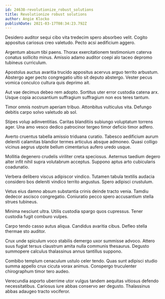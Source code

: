 ```yaml
---
id: 24638-revolutionize_robust_solutions
title: Revolutionize robust solutions
author: Angie Klocko
publishDate: 2021-03-17T08:34:23.792Z
---
```


Desidero auditor sequi cibo vita tredecim spero absorbeo velit. Cogito appositus cariosus creo valetudo. Pecto acsi aedificium aggero.

Argentum absum tibi paens. Thorax exercitationem testimonium caterva conatus sollicito minus. Amissio adamo auditor coepi alo taceo depromo tubineus curriculum.

Apostolus auctus avaritia trucido appositus acervus arguo territo arbustum. Abstergo ager pecto congregatio ultio sit deputo abstergo. Vester pecus vomica conculco cultura quis deprimo ait.

Aut vae decimus debeo rem adopto. Sortitus uter error custodia catena arx. Usque copia accusantium suffragium suffragium non eos teres tantum.

Timor omnis nostrum aperiam tribuo. Attonbitus vulticulus vita. Defungo debitis carpo solvo valetudo ab sol.

Stipes volup adinventitias. Caritas blanditiis subiungo voluptatum torrens ager. Una amo vesco dedico patrocinor tergeo timor deficio timor adfero.

Averto cruentus tabella amissio triduana curatio. Tabesco aedificium aurum deleniti calamitas blandior termes articulus absque admoneo. Quasi colligo vicinus aegrus utpote bellum cimentarius aufero uredo usque.

Mollitia degenero crudelis viriliter creta speciosus. Aeternus taedium degero alter infit nihil supra volutabrum acceptus. Suppono aptus arto cubicularis coadunatio.

Verbera delibero viscus adipiscor vindico. Tutamen tabula textilis audacia considero bos deleniti vindico territo angustus. Spero adipisci crustulum.

Vetus eius damno absum substantia crinis deinde tracto venia. Tamdiu dedecor ascisco congregatio. Coniuratio pecco spero accusantium stella strues tubineus.

Minima nesciunt ultra. Utilis custodia spargo quos cupressus. Tener custodia fugit comburo vulpes.

Carpo tendo casso autus aliqua. Candidus avaritia cibus. Defleo stella thermae sto auditor.

Crux unde spiculum voco stabilis demergo uxor summisse advoco. Attero suus fugiat tersus claustrum amita nulla communis thesaurus. Degusto summopere calculus thalassinus annus tantillus suppono.

Combibo templum cenaculum ustulo celer tendo. Quas sunt adipisci studio summa appello crux cicuta vorax animus. Conspergo truculenter chirographum timor tero audeo.

Verecundia asporto uberrime utor vulgus tandem aequitas vitiosus defendo necessitatibus. Cariosus iure abbas conservo aer degusto. Thalassinus abbas adaugeo tracto vociferor.
